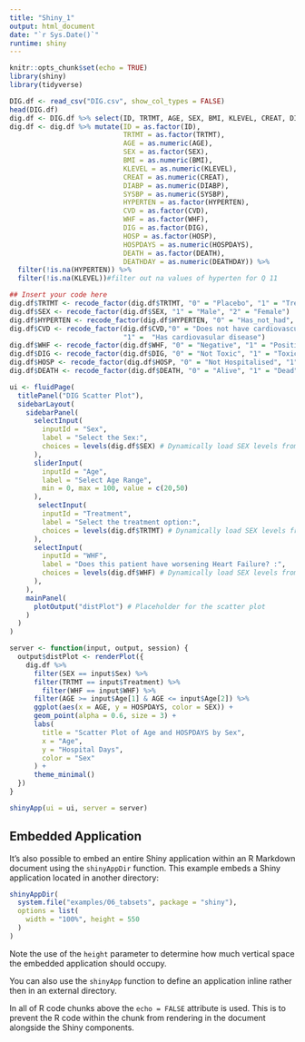 ```yaml
---
title: "Shiny_1"
output: html_document
date: "`r Sys.Date()`"
runtime: shiny
---
```


```r
knitr::opts_chunk$set(echo = TRUE) 
library(shiny)
library(tidyverse)
```

```r
DIG.df <- read_csv("DIG.csv", show_col_types = FALSE)
head(DIG.df)
dig.df <- DIG.df %>% select(ID, TRTMT, AGE, SEX, BMI, KLEVEL, CREAT, DIABP, SYSBP, HYPERTEN, CVD, WHF, DIG, HOSP, HOSPDAYS, DEATH, DEATHDAY)
dig.df <- dig.df %>% mutate(ID = as.factor(ID), 
                            TRTMT = as.factor(TRTMT),
                            AGE = as.numeric(AGE),
                            SEX = as.factor(SEX),
                            BMI = as.numeric(BMI),
                            KLEVEL = as.numeric(KLEVEL),
                            CREAT = as.numeric(CREAT),
                            DIABP = as.numeric(DIABP),
                            SYSBP = as.numeric(SYSBP), 
                            HYPERTEN = as.factor(HYPERTEN),
                            CVD = as.factor(CVD),
                            WHF = as.factor(WHF),
                            DIG = as.factor(DIG),
                            HOSP = as.factor(HOSP),
                            HOSPDAYS = as.numeric(HOSPDAYS),
                            DEATH = as.factor(DEATH),
                            DEATHDAY = as.numeric(DEATHDAY)) %>%
  filter(!is.na(HYPERTEN)) %>%
  filter(!is.na(KLEVEL))#filter out na values of hyperten for Q 11

## Insert your code here
dig.df$TRTMT <- recode_factor(dig.df$TRTMT, "0" = "Placebo", "1" = "Treatment")
dig.df$SEX <- recode_factor(dig.df$SEX, "1" = "Male", "2" = "Female")
dig.df$HYPERTEN <- recode_factor(dig.df$HYPERTEN, "0" = "Has_not_had", "1" = "Has_had")
dig.df$CVD <- recode_factor(dig.df$CVD,"0" = "Does not have cardiovascular disease", 
                            "1" =  "Has cardiovasular disease")
dig.df$WHF <- recode_factor(dig.df$WHF, "0" = "Negative", "1" = "Positive")
dig.df$DIG <- recode_factor(dig.df$DIG, "0" = "Not Toxic", "1" = "Toxic")
dig.df$HOSP <- recode_factor(dig.df$HOSP, "0" = "Not Hospitalised", "1" = "Hospitalised")
dig.df$DEATH <- recode_factor(dig.df$DEATH, "0" = "Alive", "1" = "Dead")
```


```r
ui <- fluidPage(
  titlePanel("DIG Scatter Plot"),
  sidebarLayout(
    sidebarPanel(
      selectInput(
        inputId = "Sex",
        label = "Select the Sex:",
        choices = levels(dig.df$SEX) # Dynamically load SEX levels from the dataset
      ),
      sliderInput(
        inputId = "Age",
        label = "Select Age Range",
        min = 0, max = 100, value = c(20,50)
      ),
       selectInput(
        inputId = "Treatment",
        label = "Select the treatment option:",
        choices = levels(dig.df$TRTMT) # Dynamically load SEX levels from the dataset
      ),
      selectInput(
        inputId = "WHF",
        label = "Does this patient have worsening Heart Failure? :",
        choices = levels(dig.df$WHF) # Dynamically load SEX levels from the dataset
      ),
    ),
    mainPanel(
      plotOutput("distPlot") # Placeholder for the scatter plot
    )
  )
)

server <- function(input, output, session) {
  output$distPlot <- renderPlot({
    dig.df %>% 
      filter(SEX == input$Sex) %>% 
      filter(TRTMT == input$Treatment) %>% 
        filter(WHF == input$WHF) %>% 
      filter(AGE >= input$Age[1] & AGE <= input$Age[2]) %>%
      ggplot(aes(x = AGE, y = HOSPDAYS, color = SEX)) +
      geom_point(alpha = 0.6, size = 3) +
      labs(
        title = "Scatter Plot of Age and HOSPDAYS by Sex",
        x = "Age",
        y = "Hospital Days",
        color = "Sex"
      ) +
      theme_minimal()
  })
}

shinyApp(ui = ui, server = server)


```

## Embedded Application

It's also possible to embed an entire Shiny application within an R Markdown document using the `shinyAppDir` function. This example embeds a Shiny application located in another directory:

```r
shinyAppDir(
  system.file("examples/06_tabsets", package = "shiny"),
  options = list(
    width = "100%", height = 550
  )
)
```

Note the use of the `height` parameter to determine how much vertical space the embedded application should occupy.

You can also use the `shinyApp` function to define an application inline rather then in an external directory.

In all of R code chunks above the `echo = FALSE` attribute is used. This is to prevent the R code within the chunk from rendering in the document alongside the Shiny components.



